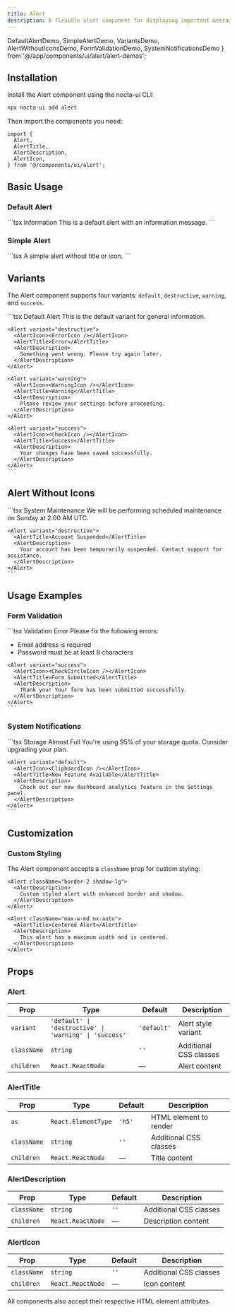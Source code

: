 ```yaml
---
title: Alert
description: A flexible alert component for displaying important messages with multiple variants and dark mode support
---
```


  DefaultAlertDemo,
  SimpleAlertDemo,
  VariantsDemo,
  AlertWithoutIconsDemo,
  FormValidationDemo,
  SystemNotificationsDemo
} from '@/app/components/ui/alert/alert-demos';

## Installation

Install the Alert component using the nocta-ui CLI:

```bash
npx nocta-ui add alert
```

Then import the components you need:

```tsx
import {
  Alert,
  AlertTitle,
  AlertDescription,
  AlertIcon,
} from '@/components/ui/alert';
```

## Basic Usage

### Default Alert

<DocsTabs defaultValue="preview">
  <DocsTab value="preview" title="Preview">
    <DefaultAlertDemo />
  </DocsTab>
  <DocsTab value="code" title="Code">
    ```tsx
    <Alert>
      <AlertIcon>
        <InfoIcon />
      </AlertIcon>
      <AlertTitle>Information</AlertTitle>
      <AlertDescription>
        This is a default alert with an information message.
      </AlertDescription>
    </Alert>
    ```
  </DocsTab>
</DocsTabs>

### Simple Alert

<DocsTabs defaultValue="preview">
  <DocsTab value="preview" title="Preview">
    <SimpleAlertDemo />
  </DocsTab>
  <DocsTab value="code" title="Code">
    ```tsx
    <Alert>
      <AlertDescription>
        A simple alert without title or icon.
      </AlertDescription>
    </Alert>
    ```
  </DocsTab>
</DocsTabs>

## Variants

The Alert component supports four variants: `default`, `destructive`, `warning`, and `success`.

<DocsTabs defaultValue="preview">
  <DocsTab value="preview" title="Preview">
    <VariantsDemo />
  </DocsTab>
  <DocsTab value="code" title="Code">
    ```tsx
    <Alert variant="default">
      <AlertIcon><InfoIcon /></AlertIcon>
      <AlertTitle>Default Alert</AlertTitle>
      <AlertDescription>
        This is the default variant for general information.
      </AlertDescription>
    </Alert>

    <Alert variant="destructive">
      <AlertIcon><ErrorIcon /></AlertIcon>
      <AlertTitle>Error</AlertTitle>
      <AlertDescription>
        Something went wrong. Please try again later.
      </AlertDescription>
    </Alert>

    <Alert variant="warning">
      <AlertIcon><WarningIcon /></AlertIcon>
      <AlertTitle>Warning</AlertTitle>
      <AlertDescription>
        Please review your settings before proceeding.
      </AlertDescription>
    </Alert>

    <Alert variant="success">
      <AlertIcon><CheckIcon /></AlertIcon>
      <AlertTitle>Success</AlertTitle>
      <AlertDescription>
        Your changes have been saved successfully.
      </AlertDescription>
    </Alert>
    ```
  </DocsTab>
</DocsTabs>

## Alert Without Icons

<DocsTabs defaultValue="preview">
  <DocsTab value="preview" title="Preview">
    <AlertWithoutIconsDemo />
  </DocsTab>
  <DocsTab value="code" title="Code">
    ```tsx
    <Alert variant="default">
      <AlertTitle>System Maintenance</AlertTitle>
      <AlertDescription>
        We will be performing scheduled maintenance on Sunday at 2:00 AM UTC.
      </AlertDescription>
    </Alert>

    <Alert variant="destructive">
      <AlertTitle>Account Suspended</AlertTitle>
      <AlertDescription>
        Your account has been temporarily suspended. Contact support for assistance.
      </AlertDescription>
    </Alert>
    ```
  </DocsTab>
</DocsTabs>

## Usage Examples

### Form Validation

<DocsTabs defaultValue="preview">
  <DocsTab value="preview" title="Preview">
    <FormValidationDemo />
  </DocsTab>
  <DocsTab value="code" title="Code">
    ```tsx
    <Alert variant="destructive">
      <AlertIcon><XCircleIcon /></AlertIcon>
      <AlertTitle>Validation Error</AlertTitle>
      <AlertDescription>
        Please fix the following errors:
        <ul className="mt-2 list-disc list-inside">
          <li>Email address is required</li>
          <li>Password must be at least 8 characters</li>
        </ul>
      </AlertDescription>
    </Alert>

    <Alert variant="success">
      <AlertIcon><CheckCircleIcon /></AlertIcon>
      <AlertTitle>Form Submitted</AlertTitle>
      <AlertDescription>
        Thank you! Your form has been submitted successfully.
      </AlertDescription>
    </Alert>
    ```
  </DocsTab>
</DocsTabs>

### System Notifications

<DocsTabs defaultValue="preview">
  <DocsTab value="preview" title="Preview">
    <SystemNotificationsDemo />
  </DocsTab>
  <DocsTab value="code" title="Code">
    ```tsx
    <Alert variant="warning">
      <AlertIcon><ExclamationTriangleIcon /></AlertIcon>
      <AlertTitle>Storage Almost Full</AlertTitle>
      <AlertDescription>
        You're using 95% of your storage quota. Consider upgrading your plan.
      </AlertDescription>
    </Alert>

    <Alert variant="default">
      <AlertIcon><ClipboardIcon /></AlertIcon>
      <AlertTitle>New Feature Available</AlertTitle>
      <AlertDescription>
        Check out our new dashboard analytics feature in the Settings panel.
      </AlertDescription>
    </Alert>
    ```
  </DocsTab>
</DocsTabs>

## Customization

### Custom Styling

The Alert component accepts a `className` prop for custom styling:

```tsx
<Alert className="border-2 shadow-lg">
  <AlertDescription>
    Custom styled alert with enhanced border and shadow.
  </AlertDescription>
</Alert>

<Alert className="max-w-md mx-auto">
  <AlertTitle>Centered Alert</AlertTitle>
  <AlertDescription>
    This alert has a maximum width and is centered.
  </AlertDescription>
</Alert>
```

## Props

### Alert

| Prop | Type | Default | Description |
|------|------|---------|-------------|
| `variant` | `'default' \| 'destructive' \| 'warning' \| 'success'` | `'default'` | Alert style variant |
| `className` | `string` | `''` | Additional CSS classes |
| `children` | `React.ReactNode` | — | Alert content |

### AlertTitle

| Prop | Type | Default | Description |
|------|------|---------|-------------|
| `as` | `React.ElementType` | `'h5'` | HTML element to render |
| `className` | `string` | `''` | Additional CSS classes |
| `children` | `React.ReactNode` | — | Title content |

### AlertDescription

| Prop | Type | Default | Description |
|------|------|---------|-------------|
| `className` | `string` | `''` | Additional CSS classes |
| `children` | `React.ReactNode` | — | Description content |

### AlertIcon

| Prop | Type | Default | Description |
|------|------|---------|-------------|
| `className` | `string` | `''` | Additional CSS classes |
| `children` | `React.ReactNode` | — | Icon content |

All components also accept their respective HTML element attributes.